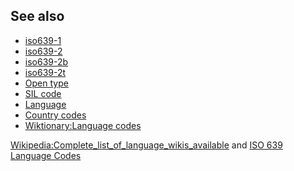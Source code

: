 ==See also==
*[[iso639-1]]
*[[iso639-2]]
*[[iso639-2b]]
*[[iso639-2t]]
*[[Open type]]
*[[SIL code]]
*[[Language]]
*[[Country code]]s
*[[Wiktionary:Language codes]]


[[w:Wikipedia:Complete_list_of_language_wikis_available|Wikipedia:Complete_list_of_language_wikis_available]] and [http://www.w3.org/WAI/ER/IG/ert/iso639.htm ISO 639 Language Codes]